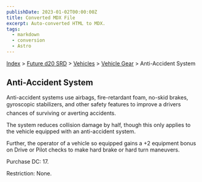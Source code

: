 ```yaml
---
publishDate: 2023-01-02T00:00:00Z
title: Converted MDX File
excerpt: Auto-converted HTML to MDX.
tags:
  - markdown
  - conversion
  - Astro
---
```


[Index](-index) > [Future d20 SRD](future-d20-srd-index) > [Vehicles](future-d20-srd-vehicles-index) > [Vehicle Gear](future-d20-srd-vehicles-vehicle-gear-index) > Anti-Accident System

## Anti-Accident System

Anti-accident systems use airbags, fire-retardant foam, no-skid brakes, gyroscopic stabilizers, and other safety features to improve a drivers chances of surviving or averting accidents.

The system reduces collision damage by half, though this only applies to the vehicle equipped with an anti-accident system.

Further, the operator of a vehicle so equipped gains a +2 equipment bonus on Drive or Pilot checks to make hard brake or hard turn maneuvers.

Purchase DC: 17.

Restriction: None.
